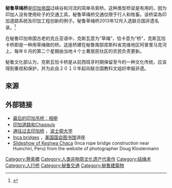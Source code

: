 {{copyedit|time=2013-12-08T07:31:40+00:00}}
{{refimprove|time=2013-12-08T07:31:40+00:00}}
'''秘鲁草绳桥'''是[[印加帝国|印加帝国]]过峡谷和河流的简单吊索桥。这种类型桥梁是有用的，因为印加人没有使用轮子的交通工具，秘鲁草绳桥交通仅限于行人和牲畜。该桥梁為印加道路系统及印加工程创新的例子。秘鲁草绳桥2013年12月入选联合国非遗名录。<ref>{{Cite web |url=http://news.xinhuanet.com/world/2013-12/06/c_118452667.htm |title=秘鲁草绳桥入选联合国非遗名录 2013年12月06日 14:33:45 来源： 新华网 |accessdate=2013年12月8日 |archive-date=2013年12月22日 |archive-url=https://web.archive.org/web/20131222230154/http://news.xinhuanet.com/world/2013-12/06/c_118452667.htm |dead-url=no }}</ref>

在秘鲁印加帝国古老的克丘亚语中，克斯瓦意为“草绳”，恰卡意为“桥”，克斯瓦恰卡桥即是一种用草绳做的桥。这座桥建在秘鲁南部库斯科省克维地区阿普里马克河上，每年６月的第二个星期由当地４个土著居民社区的农民负责更新。

秘鲁文化部认为，克斯瓦恰卡桥是从前西班牙时期保留至今的一种文化传统，应该得到重视和保护，并为此自２０１０年起向联合国教科文组织申报非遗。

==來源==
<references/>

==外部链接==
{{Commonscat|Incan rope bridges|秘鲁草绳桥}}
* [http://www.rutahsa.com/k-chaca.html 最后的印加吊桥：相册] {{Wayback|url=http://www.rutahsa.com/k-chaca.html |date=20140626040619 }}
* [http://www.discover-peru.org/inca-roads-chasqui/ 印加道路和Chasquis] {{Wayback|url=http://www.discover-peru.org/inca-roads-chasqui/ |date=20131211204548 }}  
* [http://www.bu.edu/bridge/archive/2003/03-21/bridge.html 通往过去印加桥] {{WebCite|url=https://www.webcitation.org/67fC9N5yd?url=http://www.bu.edu/bridge/archive/2003/03-21/bridge.html |date=20120514214437 |dateformat=iso }}，[[波士顿大学|波士顿大学]]
* [http://www.loc.gov/today/cyberlc/feature_wdesc.php?rec=3839 Inca bridges] {{WebCite|url=https://www.webcitation.org/67fC9qsvk?url=http://www.loc.gov/today/cyberlc/feature_wdesc.php?rec=3839 |date=20120514214444 |dateformat=iso }}，[[美国国会图书馆|美国国会图书馆]]讲座
* [http://www.dojoklo.com/Keshwa%20Flash/index.html Slideshow of Keshwa Chaca] {{Wayback|url=http://www.dojoklo.com/Keshwa%20Flash/index.html |date=20120229053409 }} (Inca rope bridge construction near Huinchiri, Peru) from the website of photographer Doug Klostermann

[[Category:懸索橋|Category:懸索橋]]
[[Category:人类非物质文化遗产代表作|Category:人类非物质文化遗产代表作]]
[[Category:结绳术|Category:结绳术]]
[[Category:人行桥|Category:人行桥]]
[[Category:秘鲁交通|Category:秘鲁交通]]
[[Category:秘魯建築物|Category:秘魯建築物]]